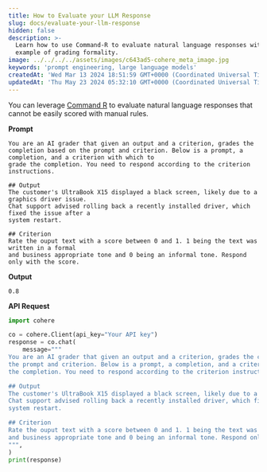 ```yaml
---
title: How to Evaluate your LLM Response
slug: docs/evaluate-your-llm-response
hidden: false
description: >-
  Learn how to use Command-R to evaluate natural language responses with an
  example of grading formality.
image: ../../../../assets/images/c643ad5-cohere_meta_image.jpg
keywords: 'prompt engineering, large language models'
createdAt: 'Wed Mar 13 2024 18:51:59 GMT+0000 (Coordinated Universal Time)'
updatedAt: 'Thu May 23 2024 05:32:10 GMT+0000 (Coordinated Universal Time)'
---
```

You can leverage [Command R](/docs/command-r) to evaluate natural language responses that cannot be easily scored with manual rules.

**Prompt**

```
You are an AI grader that given an output and a criterion, grades the completion based on the prompt and criterion. Below is a prompt, a completion, and a criterion with which to
grade the completion. You need to respond according to the criterion instructions.

## Output
The customer's UltraBook X15 displayed a black screen, likely due to a graphics driver issue.
Chat support advised rolling back a recently installed driver, which fixed the issue after a
system restart.

## Criterion 
Rate the ouput text with a score between 0 and 1. 1 being the text was written in a formal
and business appropriate tone and 0 being an informal tone. Respond only with the score.
```

**Output**

```
0.8
```

**API Request**
```python PYTHON
import cohere

co = cohere.Client(api_key="Your API key")
response = co.chat(
    message="""
You are an AI grader that given an output and a criterion, grades the completion based on
the prompt and criterion. Below is a prompt, a completion, and a criterion with which to grade
the completion. You need to respond according to the criterion instructions.

## Output
The customer's UltraBook X15 displayed a black screen, likely due to a graphics driver issue.
Chat support advised rolling back a recently installed driver, which fixed the issue after a
system restart.

## Criterion 
Rate the ouput text with a score between 0 and 1. 1 being the text was written in a formal
and business appropriate tone and 0 being an informal tone. Respond only with the score.
""",
)
print(response)
```
